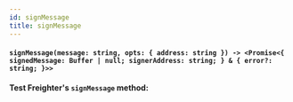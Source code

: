 ```yaml
---
id: signMessage
title: signMessage
---
```


#### `signMessage(message: string, opts: { address: string }) -> <Promise<{ signedMessage: Buffer | null; signerAddress: string; } & { error?: string; }>>`


<strong>Test Freighter's `signMessage` method:</strong>
<SignMessageDemo />
